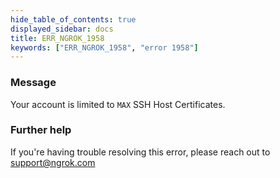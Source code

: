 ```yaml
---
hide_table_of_contents: true
displayed_sidebar: docs
title: ERR_NGROK_1958
keywords: ["ERR_NGROK_1958", "error 1958"]
---
```


### Message

Your account is limited to `MAX` SSH Host Certificates.

### Further help

If you're having trouble resolving this error, please reach out to [support@ngrok.com](mailto:support@ngrok.com?subject=Help%20with%20ERR_NGROK_1958)
